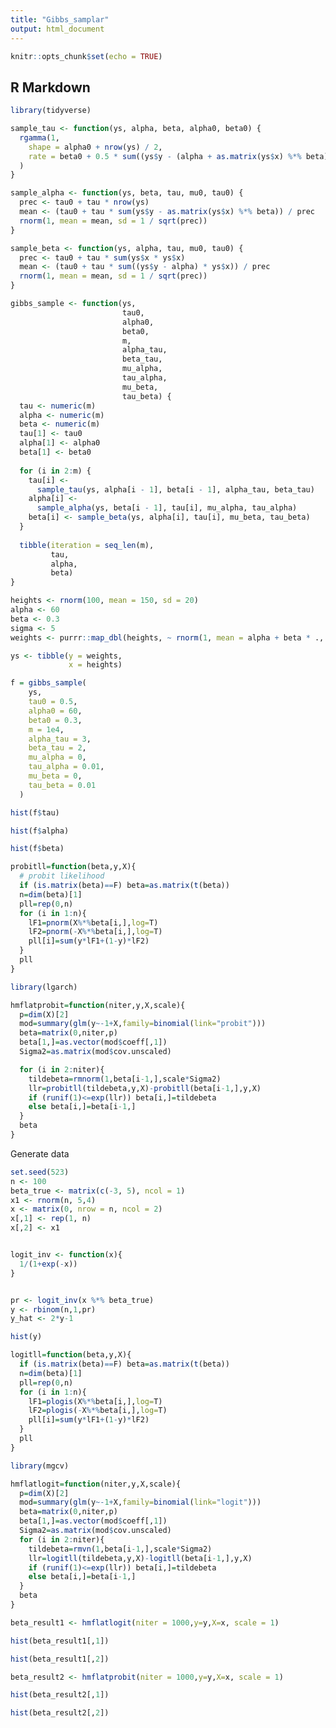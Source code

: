 ```yaml
---
title: "Gibbs_samplar"
output: html_document
---
```


```r
knitr::opts_chunk$set(echo = TRUE)
```

## R Markdown
```r
library(tidyverse)
```

```r
sample_tau <- function(ys, alpha, beta, alpha0, beta0) {
  rgamma(1,
    shape = alpha0 + nrow(ys) / 2,
    rate = beta0 + 0.5 * sum((ys$y - (alpha + as.matrix(ys$x) %*% beta))^2)
  )
}

sample_alpha <- function(ys, beta, tau, mu0, tau0) {
  prec <- tau0 + tau * nrow(ys)
  mean <- (tau0 + tau * sum(ys$y - as.matrix(ys$x) %*% beta)) / prec
  rnorm(1, mean = mean, sd = 1 / sqrt(prec))
}

sample_beta <- function(ys, alpha, tau, mu0, tau0) {
  prec <- tau0 + tau * sum(ys$x * ys$x)
  mean <- (tau0 + tau * sum((ys$y - alpha) * ys$x)) / prec
  rnorm(1, mean = mean, sd = 1 / sqrt(prec))
}

```

```r

gibbs_sample <- function(ys,
                         tau0,
                         alpha0,
                         beta0,
                         m,
                         alpha_tau,
                         beta_tau,
                         mu_alpha,
                         tau_alpha,
                         mu_beta,
                         tau_beta) {
  tau <- numeric(m)
  alpha <- numeric(m)
  beta <- numeric(m)
  tau[1] <- tau0
  alpha[1] <- alpha0
  beta[1] <- beta0
  
  for (i in 2:m) {
    tau[i] <-
      sample_tau(ys, alpha[i - 1], beta[i - 1], alpha_tau, beta_tau)
    alpha[i] <-
      sample_alpha(ys, beta[i - 1], tau[i], mu_alpha, tau_alpha)
    beta[i] <- sample_beta(ys, alpha[i], tau[i], mu_beta, tau_beta)
  }
  
  tibble(iteration = seq_len(m),
         tau,
         alpha,
         beta)
}
```

```r
heights <- rnorm(100, mean = 150, sd = 20)
alpha <- 60
beta <- 0.3
sigma <- 5
weights <- purrr::map_dbl(heights, ~ rnorm(1, mean = alpha + beta * ., sd = sigma))
```

```r
ys <- tibble(y = weights, 
             x = heights)
```

```r
f = gibbs_sample(
    ys,
    tau0 = 0.5,
    alpha0 = 60,
    beta0 = 0.3,
    m = 1e4,
    alpha_tau = 3,
    beta_tau = 2,
    mu_alpha = 0,
    tau_alpha = 0.01,
    mu_beta = 0,
    tau_beta = 0.01
  )

```

```r
hist(f$tau)
```
```r
hist(f$alpha)
```
```r
hist(f$beta)
```


```r

probitll=function(beta,y,X){
  # probit likelihood
  if (is.matrix(beta)==F) beta=as.matrix(t(beta))
  n=dim(beta)[1]
  pll=rep(0,n)
  for (i in 1:n){
    lF1=pnorm(X%*%beta[i,],log=T)
    lF2=pnorm(-X%*%beta[i,],log=T)
    pll[i]=sum(y*lF1+(1-y)*lF2)
  }
  pll
}
```

```r
library(lgarch)

hmflatprobit=function(niter,y,X,scale){
  p=dim(X)[2]
  mod=summary(glm(y~-1+X,family=binomial(link="probit")))
  beta=matrix(0,niter,p)
  beta[1,]=as.vector(mod$coeff[,1])
  Sigma2=as.matrix(mod$cov.unscaled)

  for (i in 2:niter){
    tildebeta=rmnorm(1,beta[i-1,],scale*Sigma2)
    llr=probitll(tildebeta,y,X)-probitll(beta[i-1,],y,X)
    if (runif(1)<=exp(llr)) beta[i,]=tildebeta
    else beta[i,]=beta[i-1,]
  }
  beta
}
```

Generate data
```r
set.seed(523)
n <- 100
beta_true <- matrix(c(-3, 5), ncol = 1)
x1 <- rnorm(n, 5,4)
x <- matrix(0, nrow = n, ncol = 2)
x[,1] <- rep(1, n)
x[,2] <- x1


logit_inv <- function(x){
  1/(1+exp(-x))
}


pr <- logit_inv(x %*% beta_true)
y <- rbinom(n,1,pr)
y_hat <- 2*y-1
```

```r
hist(y)
```

```r
logitll=function(beta,y,X){
  if (is.matrix(beta)==F) beta=as.matrix(t(beta))
  n=dim(beta)[1]
  pll=rep(0,n)
  for (i in 1:n){
    lF1=plogis(X%*%beta[i,],log=T)
    lF2=plogis(-X%*%beta[i,],log=T)
    pll[i]=sum(y*lF1+(1-y)*lF2)
  }
  pll
}
```

```r
library(mgcv)

hmflatlogit=function(niter,y,X,scale){
  p=dim(X)[2]
  mod=summary(glm(y~-1+X,family=binomial(link="logit")))
  beta=matrix(0,niter,p)
  beta[1,]=as.vector(mod$coeff[,1])
  Sigma2=as.matrix(mod$cov.unscaled)
  for (i in 2:niter){
    tildebeta=rmvn(1,beta[i-1,],scale*Sigma2)
    llr=logitll(tildebeta,y,X)-logitll(beta[i-1,],y,X)
    if (runif(1)<=exp(llr)) beta[i,]=tildebeta
    else beta[i,]=beta[i-1,]
  }
  beta
}
```

```r
beta_result1 <- hmflatlogit(niter = 1000,y=y,X=x, scale = 1)
```

```r
hist(beta_result1[,1])
```
```r
hist(beta_result1[,2])
```

```r
beta_result2 <- hmflatprobit(niter = 1000,y=y,X=x, scale = 1)
```

```r
hist(beta_result2[,1])
```
```r
hist(beta_result2[,2])
```


















